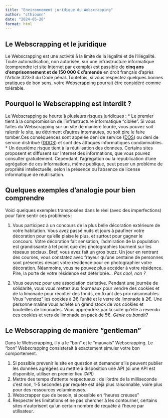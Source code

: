 ```yaml
---
title: "Environnement juridique du Webscrapping"
author: "cthiounn"
date: "2024-05-20"
format: html
---
```


## Le Webscrapping et le juridique

Le Webscrapping est une activité à la limite de la légalité et de l'illégalité.
Toute automatisation, non autorisée, sur une infrastructure informatique (comprendre ici site Internet par exemple) est passible de **cinq ans d'emprisonnement et de 150 000 € d'amende** en droit français d'après l'Article 323-3 du Code pénal.
Toutefois, si vous respectez quelques bonnes pratiques de bon sens, votre Webscrapping pourrait être considéré comme tolérable.

## Pourquoi le Webscrapping est interdit ?

Le Webscrapping se heurte à plusieurs risques juridiques : 
* Le premier tient à la compromission de l'infrastructure informatique "ciblée". Si vous faites du Webscrapping sur un site de manière lourde, vous pouvez soit ralentir le site, au détriment d'autres internautes, ou soit pire le faire tomber.Ces conséquences sont appelée deni de service ([DOS](https://fr.wikipedia.org/wiki/Attaque_par_d%C3%A9ni_de_service)) ou deni de service distribué ([DDOS](https://fr.wikipedia.org/wiki/Attaque_par_d%C3%A9ni_de_service#D%C3%A9ni_de_service_distribu%C3%A9_ou_effet_de_levier)) et sont des attaques informatiques condamnables.
* Un deuxième risque tient à la réutilisation des données. Certains sites proposent et diffusent sur Internet des informations, que vous pouvez consulter gratuitement. Cependant, l'agrégation ou la republication d'une agrégation de ces informations, même publique, peut poser un problème de propriété intellectuelle, selon la présence ou l'absence de license informatique de réutilisation.

## Quelques exemples d'analogie pour bien comprendre

Voici quelques exemples transposées dans le réel (avec des imperfections) pour faire sentir ces problèmes :

1. Vous participez à un concours de la plus belle décoration extérieure de votre habitation. Vous avez passé nuits et jours à paufiner votre décoration pour qu'elle plaise le plus, et surtout pour gagner le concours.
Votre décoration fait sensation, l'admiration de la population est grandissante à tel point que des photographies tournent sur les réseaux sociaux.
Bref, vous avez fait un gros buzz. Un jour en rentrant des courses, vous constatez avec frayeur qu'une centaine de personnes sont présentes devant votre résidence pour en photographier votre décoration. Néanmoins, vous ne pouvez plus accéder à votre résidence. Pire, la porte de votre résidence est détériorée...
*Pas cool, non ?*

2. Vous oeuvrez pour une association caritative. Pendant une journée de solidarité, vous vous mettez aux fourneaux pour vendre des cookies et de la limonade pour récolter des fonds, en fixant des prix raisonnables. Vous "vendez" les cookies à 2€ l'unité et le verre de limonade à 2€.
Une personne maline vous achète un grand stock de vos cookies et bouteilles de limonades. Vous apprendrez par la suite qu'elle a revendu ces cookies et vers de limonade en pack de 5€.
*Génie ou bandit?*

## Le Webscrapping de manière "gentleman"

Dans le Webscrapping, il y a le "bon" et le "mauvais" Webscrapping. Le "bon" Webscrapping consisterait à exactement simuler votre bon comportement.

1. Si possible prevenir le site en question et demander s'ils peuvent publier les données agrégées ou mettre à disposition une API (si une API est disponible, utiliser en premier lieu l'API)
2. Mettre des temps d'attente respectueux : de l'ordre de la milliseconde c'est non, 1-5 secondes par requête est déjà plus raisonnable, voire plus pour des ressources volumineuses.
3. Webscrapper que de besoin, si possible en "heures creuses"
4. Respecter les limitations et ne pas chercher à les contourner, certains sites n'autorisent qu'un certain nombre de requête à l'heure par utilisateur.